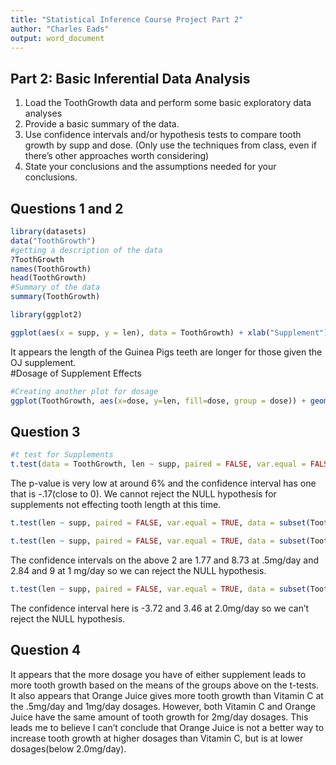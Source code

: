---
title: "Statistical Inference Course Project Part 2"
author: "Charles Eads"
output: word_document
---
## Part 2: Basic Inferential Data Analysis
1. Load the ToothGrowth data and perform some basic exploratory data analyses
2. Provide a basic summary of the data.
3. Use confidence intervals and/or hypothesis tests to compare tooth growth by supp and dose. (Only use the techniques from class, even if there's other approaches worth considering)
4. State your conclusions and the assumptions needed for your conclusions.

## Questions 1 and 2
```{r}
library(datasets)
data("ToothGrowth")
#getting a description of the data
?ToothGrowth
names(ToothGrowth)
head(ToothGrowth)
#Summary of the data
summary(ToothGrowth)

library(ggplot2)

ggplot(aes(x = supp, y = len), data = ToothGrowth) + xlab("Supplement") + ylab("Tooth Length") + geom_boxplot(fill='#56B4E9', color="black") + ggtitle("Tooth Length vs. Supplement")
```
It appears the length of the Guinea Pigs teeth are longer for those given the OJ supplement.  
#Dosage of Supplement Effects
```{r}
#Creating another plot for dosage
ggplot(ToothGrowth, aes(x=dose, y=len, fill=dose, group = dose)) + geom_boxplot() + ggtitle("Supplement Dosage Effects")
```

## Question 3
```{r}
#t test for Supplements
t.test(data = ToothGrowth, len ~ supp, paired = FALSE, var.equal = FALSE)
```
The p-value is very low at around 6% and the confidence interval has one that is -.17(close to 0).  We cannot reject the NULL hypothesis for supplements not effecting tooth length at this time.
```{r}
t.test(len ~ supp, paired = FALSE, var.equal = TRUE, data = subset(ToothGrowth, dose ==.5))
```

```{r}
t.test(len ~ supp, paired = FALSE, var.equal = TRUE, data = subset(ToothGrowth, dose ==1))
```
The confidence intervals on the above 2 are 1.77 and 8.73 at .5mg/day and 2.84 and 9 at 1 mg/day so we can reject the NULL hypothesis.
```{r}
t.test(len ~ supp, paired = FALSE, var.equal = TRUE, data = subset(ToothGrowth, dose ==2))
```
The confidence interval here is -3.72 and 3.46 at 2.0mg/day so we can't reject the NULL hypothesis.

## Question 4
It appears that the more dosage you have of either supplement leads to more tooth growth based on the means of the groups above on the t-tests. It also appears that Orange Juice gives more tooth growth than Vitamin C at the .5mg/day and 1mg/day dosages. However, both Vitamin C and Orange Juice have the same amount of tooth growth for 2mg/day dosages.  This leads me to believe I can't conclude that Orange Juice is not a better way to increase tooth growth at higher dosages than Vitamin C, but is at lower dosages(below 2.0mg/day).